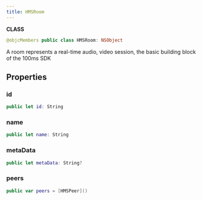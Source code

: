 ```yaml
---
title: HMSRoom
---
```


**CLASS**

```swift
@objcMembers public class HMSRoom: NSObject
```

A room represents a real-time audio, video session, the basic building block of the 100ms SDK

## Properties

### id

```swift
public let id: String
```

### name

```swift
public let name: String
```

### metaData

```swift
public let metaData: String?
```

### peers

```swift
public var peers = [HMSPeer]()
```
